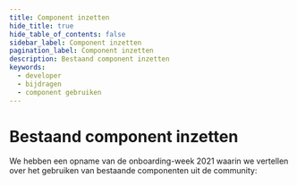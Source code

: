 ```yaml
---
title: Component inzetten
hide_title: true
hide_table_of_contents: false
sidebar_label: Component inzetten
pagination_label: Component inzetten
description: Bestaand component inzetten
keywords:
  - developer
  - bijdragen
  - component gebruiken
---
```



# Bestaand component inzetten

We hebben een opname van de onboarding-week 2021 waarin we vertellen over het gebruiken van bestaande componenten uit de community:

<Vimeo vimeoId="648629537" />
